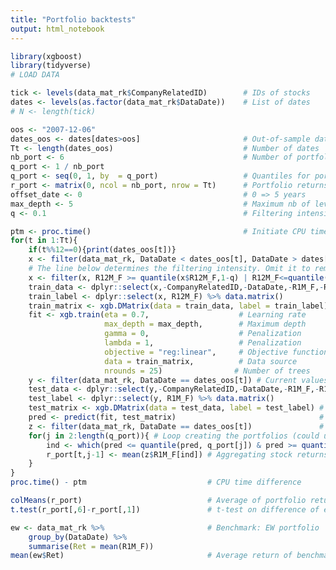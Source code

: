 ```yaml
---
title: "Portfolio backtests"
output: html_notebook
---
```


```r
library(xgboost)
library(tidyverse)
# LOAD DATA

tick <- levels(data_mat_rk$CompanyRelatedID)        # IDs of stocks
dates <- levels(as.factor(data_mat_rk$DataDate))    # List of dates
# N <- length(tick)                   

oos <- "2007-12-06"
dates_oos <- dates[dates>oos]                       # Out-of-sample dates
Tt <- length(dates_oos)                             # Number of dates
nb_port <- 6                                        # Number of portfolios
q_port <- 1 / nb_port                     
q_port <- seq(0, 1, by  = q_port)                   # Quantiles for portfolio construction
r_port <- matrix(0, ncol = nb_port, nrow = Tt)      # Portfolio returns
offset_date <- 0                                    # 0 => 5 years
max_depth <- 5                                      # Maximum nb of levels for the trees
q <- 0.1                                            # Filtering intensity

ptm <- proc.time()                                  # Initiate CPU time
for(t in 1:Tt){
    if(t%%12==0){print(dates_oos[t])}
    x <- filter(data_mat_rk, DataDate < dates_oos[t], DataDate > dates[t + offset_date])  # Rolling window
    # The line below determines the filtering intensity. Omit it to remove the filter.
    x <- filter(x, R12M_F >= quantile(x$R12M_F,1-q) | R12M_F<=quantile(x$R12M_F,q))       # Filtered data
    train_data <- dplyr::select(x,-CompanyRelatedID,-DataDate,-R1M_F,-R12M_F) %>% data.matrix()
    train_label <- dplyr::select(x, R12M_F) %>% data.matrix()                            # Training label
    train_matrix <- xgb.DMatrix(data = train_data, label = train_label)                  # Full training data
    fit <- xgb.train(eta = 0.7,                    # Learning rate
                     max_depth = max_depth,        # Maximum depth
                     gamma = 0,                    # Penalization
                     lambda = 1,                   # Penalization
                     objective = "reg:linear",     # Objective function
                     data = train_matrix,          # Data source
                     nrounds = 25)                # Number of trees
    y <- filter(data_mat_rk, DataDate == dates_oos[t]) # Current values
    test_data <- dplyr::select(y,-CompanyRelatedID,-DataDate,-R1M_F,-R12M_F) %>% data.matrix()
    test_label <- dplyr::select(y, R1M_F) %>% data.matrix()          
    test_matrix <- xgb.DMatrix(data = test_data, label = test_label) # Full testing data
    pred <- predict(fit, test_matrix)                                # Prediction
    z <- filter(data_mat_rk, DataDate == dates_oos[t])               # Current data
    for(j in 2:length(q_port)){ # Loop creating the portfolios (could use quantcut)
        ind <- which(pred <= quantile(pred, q_port[j]) & pred >= quantile(pred,q_port[j-1]))
        r_port[t,j-1] <- mean(z$R1M_F[ind]) # Aggregating stock returns into portfolios
    }
}
proc.time() - ptm                           # CPU time difference

colMeans(r_port)                            # Average of portfolio returns
t.test(r_port[,6]-r_port[,1])               # t-test on difference of extreme portfolios

ew <- data_mat_rk %>%                       # Benchmark: EW portfolio
    group_by(DataDate) %>%
    summarise(Ret = mean(R1M_F))
mean(ew$Ret)                                # Average return of benchmark
```


